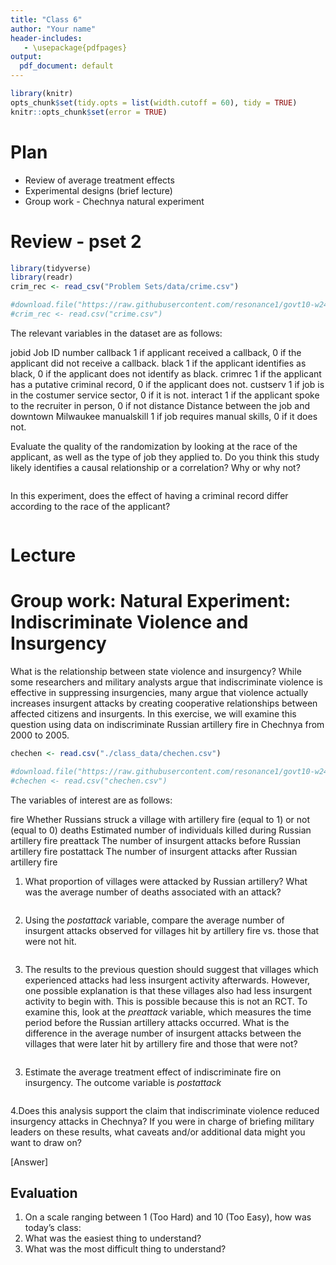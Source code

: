 ```yaml
---
title: "Class 6"
author: "Your name"
header-includes:
   - \usepackage{pdfpages}
output:
  pdf_document: default
---
```


```r
library(knitr)
opts_chunk$set(tidy.opts = list(width.cutoff = 60), tidy = TRUE)
knitr::opts_chunk$set(error = TRUE)
```

# Plan
* Review of average treatment effects 
* Experimental designs (brief lecture)
* Group work - Chechnya natural experiment

# Review - pset 2

```r
library(tidyverse)
library(readr)
crim_rec <- read_csv("Problem Sets/data/crime.csv")

#download.file("https://raw.githubusercontent.com/resonance1/govt10-w24/main/Problem%20Sets/data/crime.csv","crime.csv")
#crim_rec <- read.csv("crime.csv")

```

The relevant variables in the dataset are as follows:

jobid	            Job ID number
callback	        1 if applicant received a callback, 0 if the applicant did not receive a callback.
black	            1 if the applicant identifies as black, 0 if the applicant does not identify as black. 
crimrec          	1 if the applicant has a putative criminal record, 0 if the applicant does not.
custserv        	1 if job is in the costumer service sector, 0 if it is not.
interact          1 if the applicant spoke to the recruiter in person, 0 if not
distance          Distance between the job and downtown Milwaukee
manualskill	      1 if job requires manual skills, 0 if it does not.


Evaluate the quality of the randomization by looking at the race of the applicant, as well as the type of job they applied to. Do you think this study likely identifies a causal relationship or a correlation? Why or why not? 

```r

```


In this experiment, does the effect of having a criminal record differ according to the race of the applicant? 

```r

```

# Lecture

# Group work: Natural Experiment: Indiscriminate Violence and Insurgency

What is the relationship between state violence and insurgency? While some researchers and military analysts argue that indiscriminate violence is effective in suppressing insurgencies, many argue that violence actually increases insurgent attacks by creating cooperative relationships between affected citizens and insurgents. In this exercise, we will examine this question using data on indiscriminate Russian artillery fire in Chechnya from 2000 to 2005. 

```r
chechen <- read.csv("./class_data/chechen.csv")

#download.file("https://raw.githubusercontent.com/resonance1/govt10-w24/main/class_data/chechen.csv","chechen.csv")
#chechen <- read.csv("chechen.csv")

```

The variables of interest are as follows:

fire            Whether Russians struck a village with artillery fire (equal to 1) or not (equal to 0)
deaths          Estimated number of individuals killed during Russian artillery fire
preattack       The number of insurgent attacks before Russian artillery fire
postattack      The number of insurgent attacks after Russian artillery fire

1. What proportion of villages were attacked by Russian artillery? What was the average number of deaths associated with an attack?

```r

```

2. Using the _postattack_ variable, compare the average number of insurgent attacks observed for villages hit by artillery fire vs. those that were not hit. 

```r

```

3. The results to the previous question should suggest that villages which experienced attacks had less insurgent activity afterwards. However, one possible explanation is that these villages also had less insurgent activity to begin with. This is possible because this is not an RCT. To examine this, look at the _preattack_ variable, which measures the time period before the Russian artillery attacks occurred. What is the difference in the average number of insurgent attacks between the villages that were later hit by artillery fire and those that were not? 

```r

```

3. Estimate the average treatment effect of indiscriminate fire on insurgency. The outcome variable is _postattack_

```r

```

4.Does this analysis support the claim that indiscriminate violence reduced insurgency attacks in Chechnya? If you were in charge of briefing military leaders on these results, what caveats and/or additional data might you want to draw on?

[Answer]


## Evaluation

1. On a scale ranging between 1 (Too Hard) and 10 (Too Easy), how was today's class: 
2. What was the easiest thing to understand?
3. What was the most difficult thing to understand?

